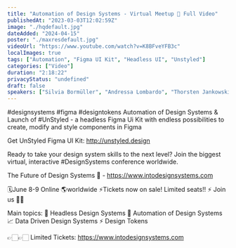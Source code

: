 ```yaml
---
title: "Automation of Design Systems - Virtual Meetup 📼 Full Video"
publishedAt: "2023-03-03T12:02:59Z"
image: "./hqdefault.jpg"
dateAdded: "2024-04-15"
poster: "./maxresdefault.jpg"
videoUrl: "https://www.youtube.com/watch?v=K8BFveYFB3c"
localImages: true
tags: ["Automation", "Figma UI Kit", "Headless UI", "Unstyled"]
categories: ["Video"]
duration: "2:18:22"
privacyStatus: "undefined"
draft: false
speakers: ["Silvia Bormüller", "Andressa Lombardo", "Thorsten Jankowski"]
---
```

#designsystems #figma #designtokens
Automation of Design Systems & Launch of #UnStyled - a headless Figma Ui Kit with endless possibilities to create, modify and style components in Figma 

Get UnStyled Figma UI Kit:
http://unstyled.design

Ready to take your design system skills to the next level? 
Join the biggest virtual, interactive #DesignSystems conference worldwide.

The Future of Design Systems 🚀 - https://www.intodesignsystems.com

🗓️June 8-9 Online 🌎worldwide
⚡️Tickets now on sale! Limited seats!! ⚡️
Join us 🙌🏻

Main topics:
🎨 Headless Design Systems
🤖 Automation of Design Systems
📈 Data Driven Design Systems
⚡️ Design Tokens

👉🏻👉🏻 Limited Tickets: https://www.intodesignsystems.com
